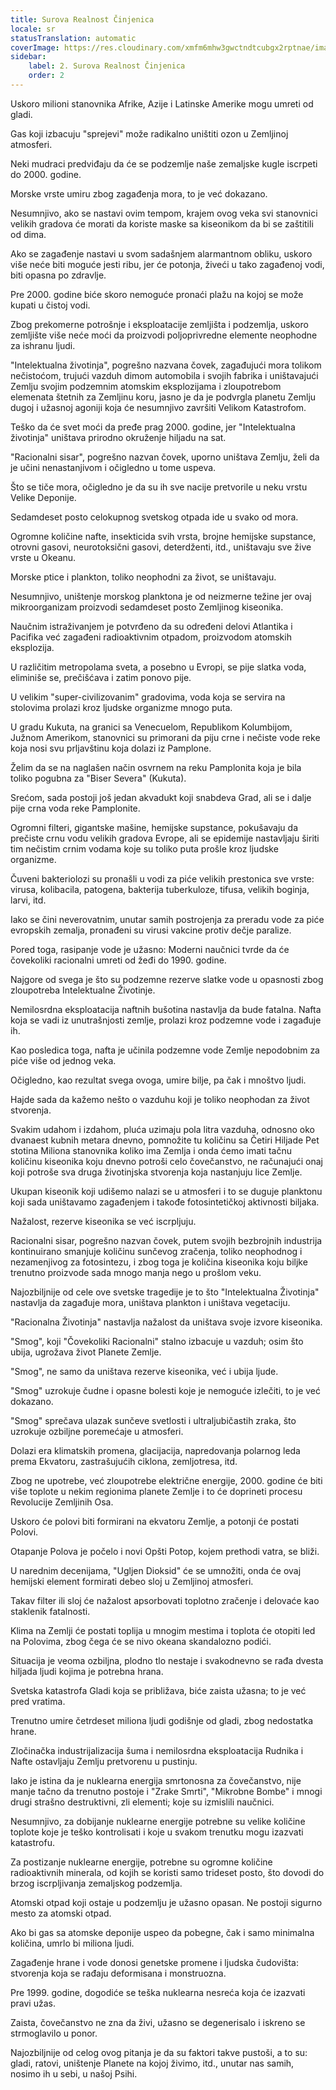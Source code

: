 ```yaml
---
title: Surova Realnost Činjenica
locale: sr
statusTranslation: automatic
coverImage: https://res.cloudinary.com/xmfm6mhw3gwctndtcubgx2rptnae/image/upload/v1741354419/small_cover_la_gran_rebelion_28716e29d2.webp
sidebar:
    label: 2. Surova Realnost Činjenica
    order: 2
---
```

Uskoro milioni stanovnika Afrike, Azije i Latinske Amerike mogu umreti od gladi.

Gas koji izbacuju "sprejevi" može radikalno uništiti ozon u Zemljinoj atmosferi.

Neki mudraci predviđaju da će se podzemlje naše zemaljske kugle iscrpeti do 2000. godine.

Morske vrste umiru zbog zagađenja mora, to je već dokazano.

Nesumnjivo, ako se nastavi ovim tempom, krajem ovog veka svi stanovnici velikih gradova će morati da koriste maske sa kiseonikom da bi se zaštitili od dima.

Ako se zagađenje nastavi u svom sadašnjem alarmantnom obliku, uskoro više neće biti moguće jesti ribu, jer će potonja, živeći u tako zagađenoj vodi, biti opasna po zdravlje.

Pre 2000. godine biće skoro nemoguće pronaći plažu na kojoj se može kupati u čistoj vodi.

Zbog prekomerne potrošnje i eksploatacije zemljišta i podzemlja, uskoro zemljište više neće moći da proizvodi poljoprivredne elemente neophodne za ishranu ljudi.

"Intelektualna životinja", pogrešno nazvana čovek, zagađujući mora tolikom nečistoćom, trujući vazduh dimom automobila i svojih fabrika i uništavajući Zemlju svojim podzemnim atomskim eksplozijama i zloupotrebom elemenata štetnih za Zemljinu koru, jasno je da je podvrgla planetu Zemlju dugoj i užasnoj agoniji koja će nesumnjivo završiti Velikom Katastrofom.

Teško da će svet moći da pređe prag 2000. godine, jer "Intelektualna životinja" uništava prirodno okruženje hiljadu na sat.

"Racionalni sisar", pogrešno nazvan čovek, uporno uništava Zemlju, želi da je učini nenastanjivom i očigledno u tome uspeva.

Što se tiče mora, očigledno je da su ih sve nacije pretvorile u neku vrstu Velike Deponije.

Sedamdeset posto celokupnog svetskog otpada ide u svako od mora.

Ogromne količine nafte, insekticida svih vrsta, brojne hemijske supstance, otrovni gasovi, neurotoksični gasovi, deterdženti, itd., uništavaju sve žive vrste u Okeanu.

Morske ptice i plankton, toliko neophodni za život, se uništavaju.

Nesumnjivo, uništenje morskog planktona je od neizmerne težine jer ovaj mikroorganizam proizvodi sedamdeset posto Zemljinog kiseonika.

Naučnim istraživanjem je potvrđeno da su određeni delovi Atlantika i Pacifika već zagađeni radioaktivnim otpadom, proizvodom atomskih eksplozija.

U različitim metropolama sveta, a posebno u Evropi, se pije slatka voda, eliminiše se, prečišćava i zatim ponovo pije.

U velikim "super-civilizovanim" gradovima, voda koja se servira na stolovima prolazi kroz ljudske organizme mnogo puta.

U gradu Kukuta, na granici sa Venecuelom, Republikom Kolumbijom, Južnom Amerikom, stanovnici su primorani da piju crne i nečiste vode reke koja nosi svu prljavštinu koja dolazi iz Pamplone.

Želim da se na naglašen način osvrnem na reku Pamplonita koja je bila toliko pogubna za "Biser Severa" (Kukuta).

Srećom, sada postoji još jedan akvadukt koji snabdeva Grad, ali se i dalje pije crna voda reke Pamplonite.

Ogromni filteri, gigantske mašine, hemijske supstance, pokušavaju da prečiste crnu vodu velikih gradova Evrope, ali se epidemije nastavljaju širiti tim nečistim crnim vodama koje su toliko puta prošle kroz ljudske organizme.

Čuveni bakteriolozi su pronašli u vodi za piće velikih prestonica sve vrste: virusa, kolibacila, patogena, bakterija tuberkuloze, tifusa, velikih boginja, larvi, itd.

Iako se čini neverovatnim, unutar samih postrojenja za preradu vode za piće evropskih zemalja, pronađeni su virusi vakcine protiv dečje paralize.

Pored toga, rasipanje vode je užasno: Moderni naučnici tvrde da će čovekoliki racionalni umreti od žeđi do 1990. godine.

Najgore od svega je što su podzemne rezerve slatke vode u opasnosti zbog zloupotreba Intelektualne Životinje.

Nemilosrdna eksploatacija naftnih bušotina nastavlja da bude fatalna. Nafta koja se vadi iz unutrašnjosti zemlje, prolazi kroz podzemne vode i zagađuje ih.

Kao posledica toga, nafta je učinila podzemne vode Zemlje nepodobnim za piće više od jednog veka.

Očigledno, kao rezultat svega ovoga, umire bilje, pa čak i mnoštvo ljudi.

Hajde sada da kažemo nešto o vazduhu koji je toliko neophodan za život stvorenja.

Svakim udahom i izdahom, pluća uzimaju pola litra vazduha, odnosno oko dvanaest kubnih metara dnevno, pomnožite tu količinu sa Četiri Hiljade Pet stotina Miliona stanovnika koliko ima Zemlja i onda ćemo imati tačnu količinu kiseonika koju dnevno potroši celo čovečanstvo, ne računajući onaj koji potroše sva druga životinjska stvorenja koja nastanjuju lice Zemlje.

Ukupan kiseonik koji udišemo nalazi se u atmosferi i to se duguje planktonu koji sada uništavamo zagađenjem i takođe fotosintetičkoj aktivnosti biljaka.

Nažalost, rezerve kiseonika se već iscrpljuju.

Racionalni sisar, pogrešno nazvan čovek, putem svojih bezbrojnih industrija kontinuirano smanjuje količinu sunčevog zračenja, toliko neophodnog i nezamenjivog za fotosintezu, i zbog toga je količina kiseonika koju biljke trenutno proizvode sada mnogo manja nego u prošlom veku.

Najozbiljnije od cele ove svetske tragedije je to što "Intelektualna Životinja" nastavlja da zagađuje mora, uništava plankton i uništava vegetaciju.

"Racionalna Životinja" nastavlja nažalost da uništava svoje izvore kiseonika.

"Smog", koji "Čovekoliki Racionalni" stalno izbacuje u vazduh; osim što ubija, ugrožava život Planete Zemlje.

"Smog", ne samo da uništava rezerve kiseonika, već i ubija ljude.

"Smog" uzrokuje čudne i opasne bolesti koje je nemoguće izlečiti, to je već dokazano.

"Smog" sprečava ulazak sunčeve svetlosti i ultraljubičastih zraka, što uzrokuje ozbiljne poremećaje u atmosferi.

Dolazi era klimatskih promena, glacijacija, napredovanja polarnog leda prema Ekvatoru, zastrašujućih ciklona, zemljotresa, itd.

Zbog ne upotrebe, već zloupotrebe električne energije, 2000. godine će biti više toplote u nekim regionima planete Zemlje i to će doprineti procesu Revolucije Zemljinih Osa.

Uskoro će polovi biti formirani na ekvatoru Zemlje, a potonji će postati Polovi.

Otapanje Polova je počelo i novi Opšti Potop, kojem prethodi vatra, se bliži.

U narednim decenijama, "Ugljen Dioksid" će se umnožiti, onda će ovaj hemijski element formirati debeo sloj u Zemljinoj atmosferi.

Takav filter ili sloj će nažalost apsorbovati toplotno zračenje i delovaće kao staklenik fatalnosti.

Klima na Zemlji će postati toplija u mnogim mestima i toplota će otopiti led na Polovima, zbog čega će se nivo okeana skandalozno podići.

Situacija je veoma ozbiljna, plodno tlo nestaje i svakodnevno se rađa dvesta hiljada ljudi kojima je potrebna hrana.

Svetska katastrofa Gladi koja se približava, biće zaista užasna; to je već pred vratima.

Trenutno umire četrdeset miliona ljudi godišnje od gladi, zbog nedostatka hrane.

Zločinačka industrijalizacija šuma i nemilosrdna eksploatacija Rudnika i Nafte ostavljaju Zemlju pretvorenu u pustinju.

Iako je istina da je nuklearna energija smrtonosna za čovečanstvo, nije manje tačno da trenutno postoje i "Zrake Smrti", "Mikrobne Bombe" i mnogi drugi strašno destruktivni, zli elementi; koje su izmislili naučnici.

Nesumnjivo, za dobijanje nuklearne energije potrebne su velike količine toplote koje je teško kontrolisati i koje u svakom trenutku mogu izazvati katastrofu.

Za postizanje nuklearne energije, potrebne su ogromne količine radioaktivnih minerala, od kojih se koristi samo trideset posto, što dovodi do brzog iscrpljivanja zemaljskog podzemlja.

Atomski otpad koji ostaje u podzemlju je užasno opasan. Ne postoji sigurno mesto za atomski otpad.

Ako bi gas sa atomske deponije uspeo da pobegne, čak i samo minimalna količina, umrlo bi miliona ljudi.

Zagađenje hrane i vode donosi genetske promene i ljudska čudovišta: stvorenja koja se rađaju deformisana i monstruozna.

Pre 1999. godine, dogodiće se teška nuklearna nesreća koja će izazvati pravi užas.

Zaista, čovečanstvo ne zna da živi, užasno se degenerisalo i iskreno se strmoglavilo u ponor.

Najozbiljnije od celog ovog pitanja je da su faktori takve pustoši, a to su: gladi, ratovi, uništenje Planete na kojoj živimo, itd., unutar nas samih, nosimo ih u sebi, u našoj Psihi.

